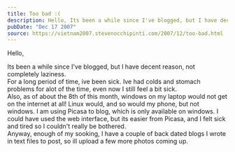 ```yaml
---
title: Too bad :(
description: Hello, Its been a while since I've blogged, but I have decent reason, not completely laziness. For a long period of time, ive been sick. Ive...
pubDate: "Dec 17 2007"
source: https://vietnam2007.stevenocchipinti.com/2007/12/too-bad.html
---
```


Hello,

Its been a while since I've blogged, but I have decent reason, not completely laziness.  
For a long period of time, ive been sick. Ive had colds and stomach problems for alot of the time, even now I still feel a bit sick.  
Also, as of about the 8th of this month, windows on my laptop would not get on the internet at all! Linux would, and so would my phone, but not windows. I am using Picasa to blog, which is only available on windows. I could have used the web interface, but its easier from Picasa, and I felt sick and tired so I couldn't really be bothered.  
Anyway, enough of my sooking, I have a couple of back dated blogs I wrote in text files to post, so ill upload a few more photos coming up.
